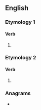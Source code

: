==English==

===Etymology 1===
{{suffix|sing|eth|lang=en}}

====Verb====
{{head|en|verb form}}

# {{en-archaic third-person singular of|sing}}

===Etymology 2===
{{suffix|singe|eth|lang=en}}

====Verb====
{{head|en|verb form}}

# {{en-archaic third-person singular of|singe}}

===Anagrams===
* {{anagrams|en|Thesing|nighest|signeth|thinges}}